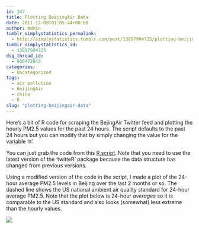 ```yaml
---
id: 347
title: Plotting BeijingAir Data
date: 2011-12-08T01:05:44+00:00
author: Admin
tumblr_simplystatistics_permalink:
  - http://simplystatistics.tumblr.com/post/13897994725/plotting-beijingair-data
tumblr_simplystatistics_id:
  - 13897994725
dsq_thread_id:
  - 936472943
categories:
  - Uncategorized
tags:
  - air pollution
  - BeijingAir
  - china
  - R
slug: "plotting-beijingair-data"
---
```

Here&#8217;s a bit of R code for scraping the BejingAir Twitter feed and plotting the hourly PM2.5 values for the past 24 hours. The script defaults to the past 24 hours but you can modify that by simply changing the value for the variable &#8216;n&#8217;. 

You can just grab the code from this <a href="http://www.biostat.jhsph.edu/~rpeng/makeBeijingAirGraph.R" target="_blank">R script</a>. Note that you need to use the latest version of the &#8216;twitteR&#8217; package because the data structure has changed from previous versions.

Using a modified version of the code in the script, I made a plot of the 24-hour average PM2.5 levels in Beijing over the last 2 months or so. The dashed line shows the US national ambient air quality standard for 24-hour average PM2.5. Note that the plot below is 24-hour _averages_ so it is comparable to the US standard and also looks (somewhat) less extreme than the hourly values.

![](http://media.tumblr.com/tumblr_lvuhvyF8S71r08wvg.png)
